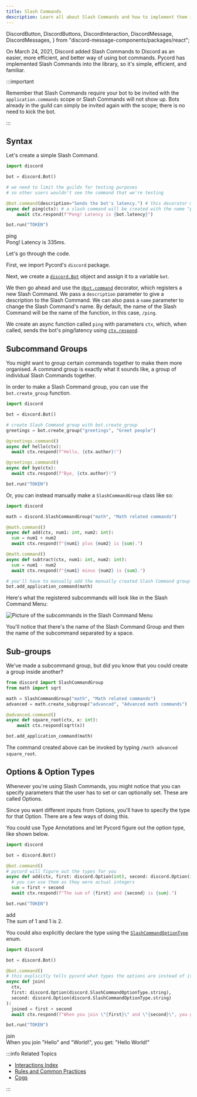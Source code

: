 ```yaml
---
title: Slash Commands
description: Learn all about Slash Commands and how to implement them into your Discord Bot with Pycord!
---
```


  DiscordButton,
  DiscordButtons,
  DiscordInteraction,
  DiscordMessage,
  DiscordMessages,
} from "discord-message-components/packages/react";




On March 24, 2021, Discord added Slash Commands to Discord as an easier, more efficient, and better way of using bot commands. Pycord has implemented Slash Commands into the library, so it's simple, efficient, and familiar.

:::important

Remember that Slash Commands require your bot to be invited with the `application.commands` scope or Slash Commands will not show up. Bots already in the guild can simply be invited again with the scope; there is no need to kick the bot.

:::

## Syntax

Let's create a simple Slash Command.

```py
import discord

bot = discord.Bot()

# we need to limit the guilds for testing purposes
# so other users wouldn't see the command that we're testing

@bot.command(description="Sends the bot's latency.") # this decorator makes a slash command
async def ping(ctx): # a slash command will be created with the name "ping"
    await ctx.respond(f"Pong! Latency is {bot.latency}")

bot.run("TOKEN")
```

<DiscordComponent>
  <DiscordMessage profile="robocord">
    <div slot="interactions">
      <DiscordInteraction profile="bob" command>
        ping
      </DiscordInteraction>
    </div>
    Pong! Latency is 335ms.
  </DiscordMessage>
</DiscordComponent>

<br />

Let's go through the code.

First, we import Pycord's `discord` package.

Next, we create a [`discord.Bot`](https://docs.pycord.dev/en/stable/api.html#discord.Bot) object and assign it to a variable `bot`.

We then go ahead and use the [`@bot.command`](https://docs.pycord.dev/en/stable/api.html#discord.Bot.command) decorator, which registers a new Slash Command. We pass a `description` parameter to give a description to the Slash Command. We can also pass a `name` parameter to change the Slash Command's name. By default, the name of the Slash Command will be the name of the function, in this case, `/ping`.

We create an async function called `ping` with parameters `ctx`, which, when called, sends the bot's ping/latency using [`ctx.respond`](https://docs.pycord.dev/en/stable/api.html#discord.ApplicationContext.respond).

## Subcommand Groups

You might want to group certain commands together to make them more organised. A command group is exactly what it sounds like, a group of individual Slash Commands together.

In order to make a Slash Command group, you can use the `bot.create_group` function.

```python
import discord

bot = discord.Bot()

# create Slash Command group with bot.create_group
greetings = bot.create_group("greetings", "Greet people")

@greetings.command()
async def hello(ctx):
  await ctx.respond(f"Hello, {ctx.author}!")

@greetings.command()
async def bye(ctx):
  await ctx.respond(f"Bye, {ctx.author}!")

bot.run("TOKEN")
```

Or, you can instead manually make a `SlashCommandGroup` class like so:
```python
import discord

math = discord.SlashCommandGroup("math", "Math related commands")

@math.command()
async def add(ctx, num1: int, num2: int):
  sum = num1 + num2
  await ctx.respond(f"{num1} plus {num2} is {sum}.")

@math.command()
async def subtract(ctx, num1: int, num2: int):
  sum = num1 - num2
  await ctx.respond(f"{num1} minus {num2} is {sum}.")

# you'll have to manually add the manually created Slash Command group
bot.add_application_command(math)
```

Here's what the registered subcommands will look like in the Slash Command Menu:

![Picture of the subcommands in the Slash Command Menu](../../assets/interactions/groups-and-subcommands.jpg)

You'll notice that there's the name of the Slash Command Group and then the name of the subcommand separated by a space.

## Sub-groups

We've made a subcommand group, but did you know that you could create a group inside another?

```python
from discord import SlashCommandGroup
from math import sqrt

math = SlashCommandGroup("math", "Math related commands")
advanced = math.create_subgroup("advanced", "Advanced math commands")

@advanced.command()
async def square_root(ctx, x: int):
    await ctx.respond(sqrt(x))

bot.add_application_command(math)
```

The command created above can be invoked by typing `/math advanced square_root`.

## Options & Option Types

Whenever you're using Slash Commands, you might notice that you can specify parameters that the user has to set or can optionally set. These are called Options.

Since you want different inputs from Options, you'll have to specify the type for that Option. There are a few ways of doing this.

<Tabs>
  <TabItem value="0" label="Using Type Annotations" default>

You could use Type Annotations and let Pycord figure out the option type, like shown below.

```python
import discord

bot = discord.Bot()

@bot.command()
# pycord will figure out the types for you
async def add(ctx, first: discord.Option(int), second: discord.Option(int)):
  # you can use them as they were actual integers
  sum = first + second
  await ctx.respond(f"The sum of {first} and {second} is {sum}.")

bot.run("TOKEN")
```

<DiscordComponent>
  <DiscordMessage profile="robocord">
    <div slot="interactions">
      <DiscordInteraction profile="bob" command>
        add
      </DiscordInteraction>
    </div>
    The sum of 1 and 1 is 2.
  </DiscordMessage>
</DiscordComponent>

  </TabItem>
  <TabItem value="1" label="Using the SlashCommandOptionType enum">

You could also explicitly declare the type using the [`SlashCommandOptionType`](https://docs.pycord.dev/en/stable/api.html#discord.SlashCommandOptionType) enum.

```python title="Slash Command Type"
import discord

bot = discord.Bot()

@bot.command()
# this explicitly tells pycord what types the options are instead of it figuring it out by itself
async def join(
  ctx,
  first: discord.Option(discord.SlashCommandOptionType.string),
  second: discord.Option(discord.SlashCommandOptionType.string)
):
  joined = first + second
  await ctx.respond(f"When you join \"{first}\" and \"{second}\", you get: \"{joined}\".")

bot.run("TOKEN")
```

<DiscordComponent>
  <DiscordMessage profile="robocord">
    <div slot="interactions">
      <DiscordInteraction profile="bob" command>
        join
      </DiscordInteraction>
    </div>
    When you join "Hello" and "World!", you get: "Hello World!"
  </DiscordMessage>
</DiscordComponent>

  </TabItem>
</Tabs>

:::info Related Topics

-   [Interactions Index](../../interactions)
-   [Rules and Common Practices](../../getting-started/rules-and-common-practices)
-   [Cogs](../../popular-topics/cogs)

:::
